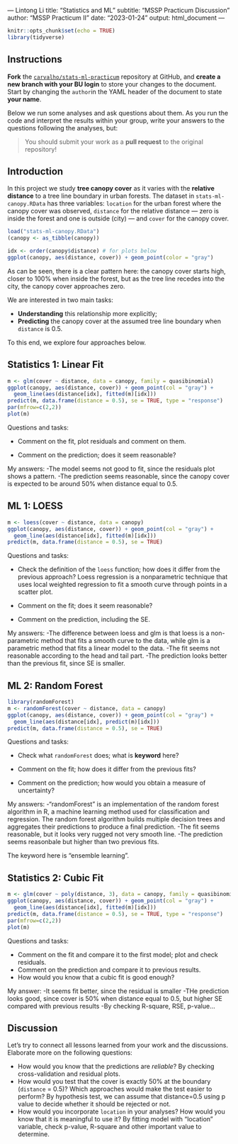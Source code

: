 --- Lintong Li
title: "Statistics and ML"
subtitle: "MSSP Practicum Discussion"
author: "MSSP Practicum II"
date: "2023-01-24"
output: html_document
---

```r
knitr::opts_chunk$set(echo = TRUE)
library(tidyverse)
```

## Instructions

**Fork** the [`carvalho/stats-ml-practicum`](https://github.com/carvalho/stats-ml-practicum) repository at GitHub, and
**create a new branch with your BU login** to store your changes to the document.
Start by changing the `author`in the YAML header of the document to state **your name**.

Below we run some analyses and ask questions about them. As you run the code and
interpret the results within your group, write your answers to the questions following the analyses, but:

> You should submit your work as a **pull request** to the original repository!


## Introduction

In this project we study **tree canopy cover** as it varies with the
**relative distance** to a tree line boundary in urban forests. The dataset in
`stats-ml-canopy.RData` has three variables: `location` for the urban forest
where the canopy cover was observed, `distance` for the relative distance &mdash;
zero is inside the forest and one is outside (city) &mdash; and `cover` for the
canopy cover.

```r
load("stats-ml-canopy.RData")
(canopy <- as_tibble(canopy))

idx <- order(canopy$distance) # for plots below
ggplot(canopy, aes(distance, cover)) + geom_point(color = "gray")
```

As can be seen, there is a clear pattern here: the canopy cover starts high,
closer to 100% when inside the forest, but as the tree line recedes into the
city, the canopy cover approaches zero.

We are interested in two main tasks:

- **Understanding** this relationship more explicitly;
- **Predicting** the canopy cover at the assumed tree line boundary when
`distance` is 0.5.

To this end, we explore four approaches below.

## Statistics 1: Linear Fit

```r
m <- glm(cover ~ distance, data = canopy, family = quasibinomial)
ggplot(canopy, aes(distance, cover)) + geom_point(col = "gray") +
  geom_line(aes(distance[idx], fitted(m)[idx]))
predict(m, data.frame(distance = 0.5), se = TRUE, type = "response")
par(mfrow=c(2,2)) 
plot(m)
```

Questions and tasks:

- Comment on the fit, plot residuals and comment on them.

- Comment on the prediction; does it seem reasonable?

My answers:
-The model seems not good to fit, since the residuals plot shows a pattern.
-The prediction seems reasonable, since the canopy cover is expected to be around 50% when distance equal to 0.5.

## ML 1: LOESS

```r
m <- loess(cover ~ distance, data = canopy)
ggplot(canopy, aes(distance, cover)) + geom_point(col = "gray") +
  geom_line(aes(distance[idx], fitted(m)[idx]))
predict(m, data.frame(distance = 0.5), se = TRUE)
```

Questions and tasks:

- Check the definition of the `loess` function; how does it differ from the previous approach?
Loess regression is a nonparametric technique that uses local weighted regression to fit a smooth curve through points in a scatter plot.

- Comment on the fit; does it seem reasonable?

- Comment on the prediction, including the SE.

My answers:
-The difference between loess and glm is that loess is a non-parametric method that fits a smooth curve to the data, while glm is a parametric method that fits a linear model to the data.
-The fit seems not reasonable according to the head and tail part.
-The prediction looks better than the previous fit, since SE is smaller.

## ML 2: Random Forest

```r
library(randomForest)
m <- randomForest(cover ~ distance, data = canopy)
ggplot(canopy, aes(distance, cover)) + geom_point(col = "gray") +
  geom_line(aes(distance[idx], predict(m)[idx]))
predict(m, data.frame(distance = 0.5), se = TRUE)
```

Questions and tasks:

- Check what `randomForest` does; what is **keyword** here?

- Comment on the fit; how does it differ from the previous fits?

- Comment on the prediction; how would you obtain a measure of uncertainty?

My answers:
-"randomForest" is an implementation of the random forest algorithm in R, a machine learning method used for classification and regression. The random forest algorithm builds multiple decision trees and aggregates their predictions to produce a final prediction.
-The fit seems reasonable, but it looks very rugged not very smooth line.
-The prediction seems reasonbale but higher than two previous fits.

The keyword here is "ensemble learning".

## Statistics 2: Cubic Fit

```r
m <- glm(cover ~ poly(distance, 3), data = canopy, family = quasibinomial)
ggplot(canopy, aes(distance, cover)) + geom_point(col = "gray") +
  geom_line(aes(distance[idx], fitted(m)[idx]))
predict(m, data.frame(distance = 0.5), se = TRUE, type = "response")
par(mfrow=c(2,2)) 
plot(m)
```

Questions and tasks:

- Comment on the fit and compare it to the first model; plot and check residuals.
- Comment on the prediction and compare it to previous results.
- How would you know that a cubic fit is good enough?

 My answer:
-It seems fit better, since the residual is smaller
-THe prediction looks good, since cover is 50% when distance equal to 0.5, but higher SE compared with previous results
-By checking R-square, RSE, p-value...
 

## Discussion

Let's try to connect all lessons learned from your work and the discussions.
Elaborate more on the following questions:

- How would you know that the predictions are *reliable*?
By checking cross-validation and residual plots.
- How would you test that the cover is exactly 50% at the boundary (`distance` = 0.5)? Which approaches would make the test easier to perform?
By hypothesis test, we can assume that distance=0.5 using p value to decide whether it should be rejected or not.
- How would you incorporate `location` in your analyses? How would you know that it is meaningful to use it?
By fitting model with "location" variable, check p-value, R-square and other important value to determine.
